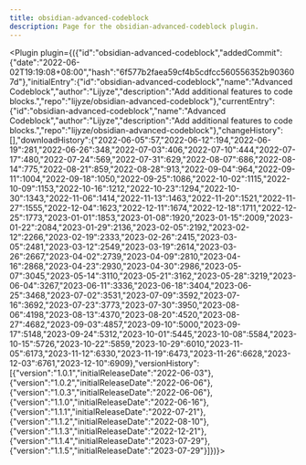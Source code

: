 ---
title: obsidian-advanced-codeblock
description: Page for the obsidian-advanced-codeblock plugin.
---


<Plugin plugin={({"id":"obsidian-advanced-codeblock","addedCommit":{"date":"2022-06-02T19:19:08+08:00","hash":"6f577b2faea59cf4b5cdfcc560556352b903607d"},"initialEntry":{"id":"obsidian-advanced-codeblock","name":"Advanced Codeblock","author":"Lijyze","description":"Add additional features to code blocks.","repo":"lijyze/obsidian-advanced-codeblock"},"currentEntry":{"id":"obsidian-advanced-codeblock","name":"Advanced Codeblock","author":"Lijyze","description":"Add additional features to code blocks.","repo":"lijyze/obsidian-advanced-codeblock"},"changeHistory":[],"downloadHistory":{"2022-06-05":57,"2022-06-12":194,"2022-06-19":281,"2022-06-26":348,"2022-07-03":406,"2022-07-10":444,"2022-07-17":480,"2022-07-24":569,"2022-07-31":629,"2022-08-07":686,"2022-08-14":775,"2022-08-21":859,"2022-08-28":913,"2022-09-04":964,"2022-09-11":1004,"2022-09-18":1050,"2022-09-25":1086,"2022-10-02":1115,"2022-10-09":1153,"2022-10-16":1212,"2022-10-23":1294,"2022-10-30":1343,"2022-11-06":1414,"2022-11-13":1463,"2022-11-20":1521,"2022-11-27":1555,"2022-12-04":1623,"2022-12-11":1674,"2022-12-18":1711,"2022-12-25":1773,"2023-01-01":1853,"2023-01-08":1920,"2023-01-15":2009,"2023-01-22":2084,"2023-01-29":2136,"2023-02-05":2192,"2023-02-12":2266,"2023-02-19":2333,"2023-02-26":2415,"2023-03-05":2481,"2023-03-12":2549,"2023-03-19":2614,"2023-03-26":2667,"2023-04-02":2739,"2023-04-09":2810,"2023-04-16":2868,"2023-04-23":2930,"2023-04-30":2986,"2023-05-07":3045,"2023-05-14":3110,"2023-05-21":3162,"2023-05-28":3219,"2023-06-04":3267,"2023-06-11":3336,"2023-06-18":3404,"2023-06-25":3468,"2023-07-02":3531,"2023-07-09":3592,"2023-07-16":3692,"2023-07-23":3773,"2023-07-30":3950,"2023-08-06":4198,"2023-08-13":4370,"2023-08-20":4520,"2023-08-27":4682,"2023-09-03":4857,"2023-09-10":5000,"2023-09-17":5148,"2023-09-24":5312,"2023-10-01":5445,"2023-10-08":5584,"2023-10-15":5726,"2023-10-22":5859,"2023-10-29":6010,"2023-11-05":6173,"2023-11-12":6330,"2023-11-19":6473,"2023-11-26":6628,"2023-12-03":6761,"2023-12-10":6909},"versionHistory":[{"version":"1.0.1","initialReleaseDate":"2022-06-03"},{"version":"1.0.2","initialReleaseDate":"2022-06-06"},{"version":"1.0.3","initialReleaseDate":"2022-06-06"},{"version":"1.1.0","initialReleaseDate":"2022-06-16"},{"version":"1.1.1","initialReleaseDate":"2022-07-21"},{"version":"1.1.2","initialReleaseDate":"2022-08-10"},{"version":"1.1.3","initialReleaseDate":"2022-12-21"},{"version":"1.1.4","initialReleaseDate":"2023-07-29"},{"version":"1.1.5","initialReleaseDate":"2023-07-29"}]})}></Plugin>
